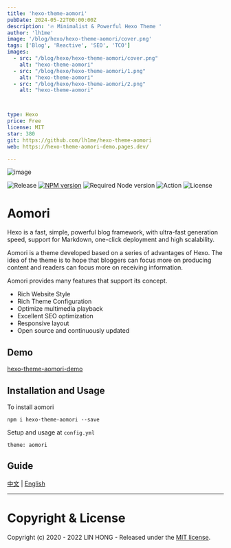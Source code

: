 ```yaml
---
title: 'hexo-theme-aomori'
pubDate: 2024-05-22T00:00:00Z
description: '🔥 Minimalist & Powerful Hexo Theme '
author: 'lh1me'
image: '/blog/hexo/hexo-theme-aomori/cover.png'
tags: ['Blog', 'Reactive', 'SEO', 'TCO']
images:
  - src: "/blog/hexo/hexo-theme-aomori/cover.png"
    alt: "hexo-theme-aomori"
  - src: "/blog/hexo/hexo-theme-aomori/1.png"
    alt: "hexo-theme-aomori"
  - src: "/blog/hexo/hexo-theme-aomori/2.png"
    alt: "hexo-theme-aomori"



type: Hexo
price: Free
license: MIT
star: 380
git: https://github.com/lh1me/hexo-theme-aomori
web: https://hexo-theme-aomori-demo.pages.dev/

---
```


![image](https://raw.githubusercontent.com/lh1me/hexo-theme-aomori/master/docs/cover.png)

![Release](https://img.shields.io/github/release/lh1me/hexo-theme-aomori.svg)
[![NPM version](https://img.shields.io/npm/v/hexo-theme-aomori.svg)](https://www.npmjs.com/package/hexo-theme-aomori)
![Required Node version](https://img.shields.io/node/v/hexo)
![Action](https://github.com/lh1me/hexo-theme-aomori/workflows/Action/badge.svg)
![License](https://img.shields.io/github/license/lh1me/hexo-theme-aomori.svg)

# Aomori

Hexo is a fast, simple, powerful blog framework, with ultra-fast generation speed, support for Markdown, one-click deployment and high scalability. 

Aomori is a theme developed based on a series of advantages of Hexo. The idea of the theme is to hope that bloggers can focus more on producing content and readers can focus more on receiving information.

Aomori provides many features that support its concept.

- Rich Website Style
- Rich Theme Configuration
- Optimize multimedia playback
- Excellent SEO optimization
- Responsive layout
- Open source and continuously updated

## Demo

[hexo-theme-aomori-demo](https://hexo-theme-aomori-demo.pages.dev)

## Installation and Usage

To install aomori

```
npm i hexo-theme-aomori --save
```

Setup and usage at `config.yml`

```
theme: aomori
```

## Guide

[中文](https://lh1me.gitbook.io/aomori/v/cn) | [English](https://lh1me.gitbook.io/aomori)

---
# Copyright & License

Copyright (c) 2020 - 2022 LIN HONG - Released under the [MIT license](LICENSE).

